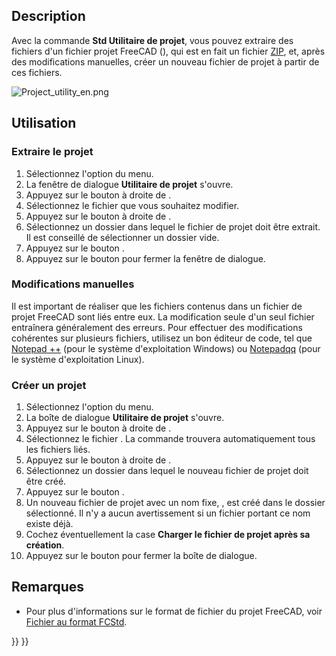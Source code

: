 <languages/>

{{Docnav/fr
|[[Std_ExportDependencyGraph/fr|Exporter le graphe des dépendances]]
|[[Std_DlgParameter/fr|Éditeur de paramètres]]
|[[Std_Tools_Menu/fr|Menu Outils]]
|IconL=
|IconR=Std_DlgParameter.svg
|IconC=Freecad.svg
}}

{{GuiCommand/fr
|Name=Std ProjectUtil
|Name/fr=Std Utilitaire de projet
|MenuLocation=Outils → Utilitaire de projet...
|Workbenches=Tous
}}

==Description==

Avec la commande '''Std Utilitaire de projet''', vous pouvez extraire des fichiers d'un fichier projet FreeCAD ({{FileName|*.FCStd}}), qui est en fait un fichier [https://fr.wikipedia.org/wiki/ZIP_(format_de_fichier) ZIP], et, après des modifications manuelles, créer un nouveau fichier de projet à partir de ces fichiers.

[[Image:Project_utility_en.png]]
{{Caption|La fenêtre de dialogue Utilitaire de projet}}

<span id="Usage"></span>
==Utilisation==

<span id="Extract_Document"></span>
=== Extraire le projet ===

# Sélectionnez l'option {{MenuCommand|Outils → [[Image:Std_ProjectUtil.svg|16px]] Utilitaire de projet...}} du menu.
# La fenêtre de dialogue '''Utilitaire de projet''' s'ouvre.
# Appuyez sur le bouton {{Button|...}} à droite de {{MenuCommand|Extraire le projet → Source}}.
# Sélectionnez le fichier {{FileName|*.FCStd}} que vous souhaitez modifier.
# Appuyez sur le bouton {{Button|...}} à droite de {{MenuCommand |Extraire le projet → Destination}}.
# Sélectionnez un dossier dans lequel le fichier de projet doit être extrait. Il est conseillé de sélectionner un dossier vide.
# Appuyez sur le bouton {{Button|Extraire}}.
# Appuyez sur le bouton {{Button|Fermer}} pour fermer la fenêtre de dialogue.

<span id="Manual_edits"></span>
=== Modifications manuelles ===

Il est important de réaliser que les fichiers contenus dans un fichier de projet FreeCAD sont liés entre eux. La modification seule d'un seul fichier entraînera généralement des erreurs. Pour effectuer des modifications cohérentes sur plusieurs fichiers, utilisez un bon éditeur de code, tel que [https://notepad-plus-plus.org/ Notepad ++] (pour le système d'exploitation Windows) ou [https://notepadqq.com/s/ Notepadqq] (pour le système d'exploitation Linux).

<span id="Create_Document"></span>
=== Créer un projet ===

# Sélectionnez l'option {{MenuCommand|Outils → [[Image:Std_ProjectUtil.svg|16px]] Utilitaire de projet...}} du menu.
# La boîte de dialogue '''Utilitaire de projet''' s'ouvre.
# Appuyez sur le bouton {{Button|...}} à droite de {{MenuCommand|Créer un projet → Source}}.
# Sélectionnez le fichier {{FileName|Document.xml}}. La commande trouvera automatiquement tous les fichiers liés.
# Appuyez sur le bouton {{Button|...}} à droite de {{MenuCommand|Créer un projet → Destination}}.
# Sélectionnez un dossier dans lequel le nouveau fichier de projet doit être créé.
# Appuyez sur le bouton {{Button|Créer}}.
# Un nouveau fichier de projet avec un nom fixe, {{FileName|project.fcstd}}, est créé dans le dossier sélectionné. Il n'y a aucun avertissement si un fichier portant ce nom existe déjà.
# Cochez éventuellement la case '''Charger le fichier de projet après sa création'''.
# Appuyez sur le bouton {{Button|Fermer}} pour fermer la boîte de dialogue.

<span id="Notes"></span>
==Remarques==

<div class="mw-translate-fuzzy">
* Pour plus d'informations sur le format de fichier du projet FreeCAD, voir [[File_Format_FCStd/fr|Fichier au format FCStd]].
</div>


{{Docnav/fr
|[[Std_ExportDependencyGraph/fr|Exporter le graphe des dépendances]]
|[[Std_DlgParameter/fr|Éditeur de paramètres]]
|[[Std_Tools_Menu/fr|Menu Outils]]
|IconL=
|IconR=Std_DlgParameter.svg
|IconC=Freecad.svg
}}

{{Std_Base_navi{{#translation:}}}}
{{Userdocnavi{{#translation:}}}}
